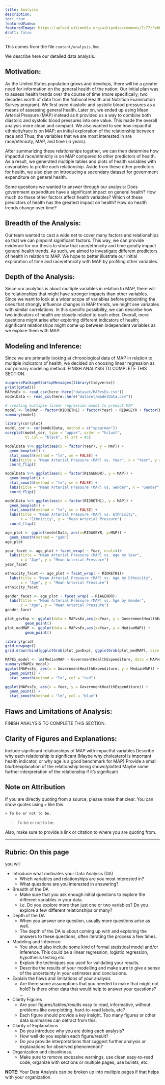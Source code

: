 ```yaml
---
title: Analysis
description:
toc: true
featuredVideo:
featuredImage: https://upload.wikimedia.org/wikipedia/commons/7/77/Pebbleswithquarzite.jpg
draft: false
---
```


This comes from the file `content/analysis.Rmd`.

We describe here our detailed data analysis.

## Motivation:
As the United States population grows and develops, there will be a greater need for information on the general health of the nation. Our initial plan was to assess health trends over the course of time (more specifically, two decades worth of data from the National Health and Nutrition Examination Survey program). We first used diastolic and systolic blood pressures as a means of assessing general health. Later on, we ended up using Mean Arterial Pressure (MAP) instead as it provided us a way to combine both diastolic and systolic blood pressures into one value. This made the overall analysis more clean and compact. We also wanted to see how impactful ethnicity/race is on MAP; an initial exploration of the relationship between race and Thus, the variables that we are most interested in are race/ethnicity, MAP, and time (in years). 

After summarizing these relationships together, we can then determine how impactful race/ethnicity is on MAP compared to other predictors of health. As a result, we generated multiple tables and plots of health variables with covariables to profile each relationship. Aside from these other predictors for health, we also plan on introducing a secondary dataset for government expenditure on general health. 

Some questions we wanted to answer through our analysis:
Does government expenditure have a significant impact on general health?
How much do these other factors affect health variables?
Which of these predictors of health has the greatest impact on health?
How do health trends change over time?

## Breadth of the Analysis:
Our team wanted to cast a wide net to cover many factors and relationships so that we can pinpoint significant factors. This way, we can provide evidence for our thesis to show that race/ethnicity and time greatly impact general health trends. As such, we aimed to investigate different predictors of health in relation to MAP. We hope to better illustrate our initial exploration of time and race/ethnicity with MAP by profiling other variables.

## Depth of the Analysis:
Since our analytics is about multiple variables in relation to MAP, there will be relationships that might have stronger impacts than other variables. Since we want to look at a wider scope of variables before pinpointing the ones that strongly influence changes in MAP trends, we might see variables with similar correlations. In this specific possibility, we can describe how two indicators of health are closely related to each other. Overall, more questions might arise after exploring different indicators of health; significant relationships might come up between independent variables as we explore them with MAP. 

## Modeling and Inference:
Since we are primarily looking at chronological data of MAP in relation to multiple indicators of health, we decided on choosing linear regression as our primary modeling method. FINISH ANALYSIS TO COMPLETE THIS SECTION.


```r
suppressPackageStartupMessages(library(tidyverse))
print(getwd())
MAPvsEx <- read_csv(here::here("dataset/MAPvsEx.csv"))
modelData <- read_csv(here::here("dataset/modelData.csv"))
```


```r
# creating multiple linear regression model to predict MAP
model <- lm(MAP ~ factor(RIDRETH1) + factor(Year) + RIDAGEYR + factor(RIAGENDR), data = modelData)
summary(model)
```

```r
library(corrplot)
model_cor <- cor(modelData, method = c("spearman"))
corrplot(model_cor, type = "upper", order = "hclust", 
         tl.col = "black", tl.srt = 45)
```



```r
modelData %>% ggplot(aes(x = factor(Year), y = MAP)) +
  geom_boxplot() +
  stat_smooth(method = "lm", se = FALSE) +
  labs(title = "Mean Arterial Pressure (MAP) vs. Year", x = "Year", y = "Mean Arterial Pressure") +
  coord_flip()
```


```r
modelData %>% ggplot(aes(x = factor(RIAGENDR), y = MAP)) +
  geom_boxplot() +
  stat_smooth(method = "lm", se = FALSE) +
  labs(title = "Mean Arterial Pressure (MAP) vs. Gender", x = "Gender", y = "Mean Arterial Pressure") +
  coord_flip()
```


```r
modelData %>% ggplot(aes(x = factor(RIDRETH1), y = MAP)) +
  geom_boxplot() +
  stat_smooth(method = "lm", se = FALSE) +
  labs(title = "Mean Arterial Pressure (MAP) vs. Ethnicity", 
       x = "Ethnicity", y = "Mean Arterial Pressure") +
  coord_flip()
```


```r
age_plot <- ggplot(modelData, aes(x=RIDAGEYR, y=MAP)) + 
  geom_smooth(method = "gam") 
age_plot
```


```r
year_facet <- age_plot + facet_wrap( ~ Year, ncol=4)+
  labs(title = "Mean Arterial Pressure (MAP) vs. Age by Year", 
       x = "Age", y = "Mean Arterial Pressure")
year_facet
```


```r
ethnicity_facet <- age_plot + facet_wrap( ~ RIDRETH1)+
  labs(title = "Mean Arterial Pressure (MAP) vs. Age by Ethnicity", 
       x = "Age", y = "Mean Arterial Pressure")
ethnicity_facet
```


```r
gender_facet <- age_plot + facet_wrap( ~ RIAGENDR)+
  labs(title = "Mean Arterial Pressure (MAP) vs. Age by Gender", 
       x = "Age", y = "Mean Arterial Pressure")
gender_facet
```



```r
plot_govExp <- ggplot(data = MAPvsEx,aes(x=Year, y = GovernmentHealthExpenditure)) + 
         geom_point()
plot_medMAP <- ggplot(data = MAPvsEx,aes(x=Year, y = MedianMAP)) + 
         geom_point()

library(grid)
grid.newpage()
grid.draw(rbind(ggplotGrob(plot_govExp), ggplotGrob(plot_medMAP), size = "last"))
```


```r
MAPEx_model <- lm(MedianMAP ~ GovernmentHealthExpenditure, data = MAPvsEx)
summary(MAPEx_model)
ggplot(MAPvsEx, aes(x = GovernmentHealthExpenditure, y = MedianMAP)) + 
  geom_point() +
  stat_smooth(method = "lm", col = "red")
```


```r
ggplot(MAPvsEx, aes(x = Year, y = GovernmentHealthExpenditure)) + 
  geom_point() +
  stat_smooth(method = "lm", col = "blue")
```

## Flaws and Limitations of Analysis:
FINISH ANALYSIS TO COMPLETE THIS SECTION.

## Clarity of Figures and Explanations:
Include significant relationships of MAP with impactful variables
Describe why each relationship is significant (Maybe why cholesterol is important health indicator, or why age is a good benchmark for MAP)
Provide a small blurb/explanation of the relationship being shown/plotted
Maybe some further interpretation of the relationship if it’s significant

## Note on Attribution

If you are directly quoting from a source, please make that clear. You can show quotes using `>` like this

```
> To be or not to be.
```

> To be or not to be.

Also, make sure to provide a link or citation to where you are quoting from.

-------


## Rubric: On this page

you will


* Introduce what motivates your Data Analysis (DA)
  * Which variables and relationships are you most interested in?
  * What questions are you interested in answering?
* Breadth of the DA
  * Make sure that you ask enough initial questions to explore the different variables in your data.
  * i.e. Do you explore more than just one or two variables? Do you explore a few different relationships or many?
* Depth of the DA
  * When you answer one question, usually more questions arise as well. 
  * The depth of the DA is about coming up with and exploring the answers to these questions, often iterating the process a few times.
* Modeling and Inference 
  * You should also include some kind of formal statistical model and/or inference. This could be a linear regression, logistic regression, hypothesis testing etc.
  * Explain the techniques you used for validating your results.
  * Describe the results of your modelling and make sure to give a sense of the uncertainty in your estimates and conclusions.
* Explain the flaws and limitations of your analysis
  * Are there some assumptions that you needed to make that might not hold? Is there other data that would help to answer your questions? ...
* Clarity Figures
  * Are your figures/tables/results easy to read, informative, without problems like overplotting, hard-to-read labels, etc?
  * Each figure should provide a key insight. Too many figures or other data summaries can detract from this.
* Clarity of Explanations
  * Do you introduce why you are doing each analysis?
  * How well do you explain each figure/result?
  * Do you provide interpretations that suggest further analysis or explanations for observed phenomenon?
* Organization and cleanliness.
  * Make sure to remove excessive warnings, use clean easy-to-read code, organize with sections or multiple pages, use bullets, etc.
  
  
**NOTE**: Your Data Analysis can be broken up into multiple pages if that helps with your organization.
